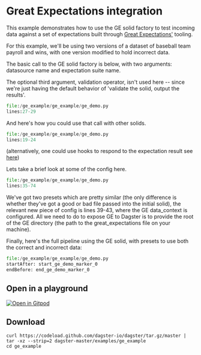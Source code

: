 
# Great Expectations integration

<ExampleReferenceLink filePath="examples/ge_example" />

This example demonstrates how to use the GE solid factory
to test incoming data against a set of expectations built through
[Great Expectations'](https://docs.greatexpectations.io/en/latest/) tooling.

For this example, we'll be using two versions of a dataset of baseball team payroll and wins,
with one version modified to hold incorrect data.

The basic call to the GE solid factory is below, with two arguments: datasource name and expectation suite name.

The optional third argument, validation operator, isn't used here -- since we're just having the default behavior of
'validate the solid, output the results'.

```python literalinclude caption=ge_demo.py
file:/ge_example/ge_example/ge_demo.py
lines:27-29
```

And here's how you could use that call with other solids.

```python literalinclude caption=ge_demo.py
file:/ge_example/ge_example/ge_demo.py
lines:19-24
```

(alternatively, one could use hooks
to respond to the expectation result see [here](https://docs.dagster.io/examples/hooks))

Lets take a brief look at some of the config here.

```python literalinclude caption=ge_demo.py
file:/ge_example/ge_example/ge_demo.py
lines:35-74
```

We've got two presets which are pretty similar (the only difference is whether
they've got a good or bad file passed into the initial solid), the relevant
new piece of config is lines 39-43, where the GE data_context is configured.
All we need to do to expose GE to Dagster is to provide the root of the GE directory (the path to the
great_expectations file on your machine).

Finally, here's the full pipeline using the GE solid, with presets to use both the
correct and incorrect data:

```python literalinclude caption=ge_demo.py
file:/ge_example/ge_example/ge_demo.py
startAfter: start_ge_demo_marker_0
endBefore: end_ge_demo_marker_0
```

## Open in a playground

[![Open in Gitpod](https://gitpod.io/button/open-in-gitpod.svg)](https://gitpod.io/#EXAMPLE=ge_example/https://github.com/dagster-io/dagster)

## Download

```
curl https://codeload.github.com/dagster-io/dagster/tar.gz/master | tar -xz --strip=2 dagster-master/examples/ge_example
cd ge_example
```

